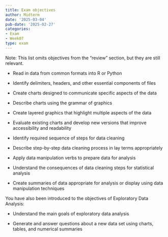 ```yaml
---
title: Exam objectives
author: Midterm
date: '2025-03-04'
pub-date: '2025-02-27'
categories:
- Exam
- Week07
type: exam
---
```



Note: This list omits objectives from the "review" section, but they are still relevant.

-   Read in data from common formats into R or Python

-   Identify delimiters, headers, and other essential components of files

-   Create charts designed to communicate specific aspects of the data

-   Describe charts using the grammar of graphics

-   Create layered graphics that highlight multiple aspects of the data

-   Evaluate existing charts and develop new versions that improve accessibility and readability

-   Identify required sequence of steps for data cleaning

-   Describe step-by-step data cleaning process in lay terms appropriately

-   Apply data manipulation verbs to prepare data for analysis

-   Understand the consequences of data cleaning steps for statistical analysis

-   Create summaries of data appropriate for analysis or display using data manipulation techniques

You have also been introduced to the objectives of Exploratory Data Analysis:

-   Understand the main goals of exploratory data analysis

-   Generate and answer questions about a new data set using charts, tables, and numerical summaries
